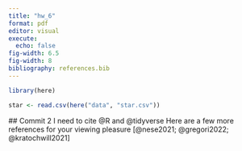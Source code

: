```yaml
---
title: "hw_6"
format: pdf
editor: visual
execute: 
  echo: false
fig-width: 6.5
fig-width: 8
bibliography: references.bib
---
```


```r
library(here)

```

```r
star <- read.csv(here("data", "star.csv"))
```

\## Commit 2 I need to cite @R and @tidyverse Here are a few more references for your viewing pleasure [@nese2021; @gregori2022; @kratochwill2021]

```r

```
